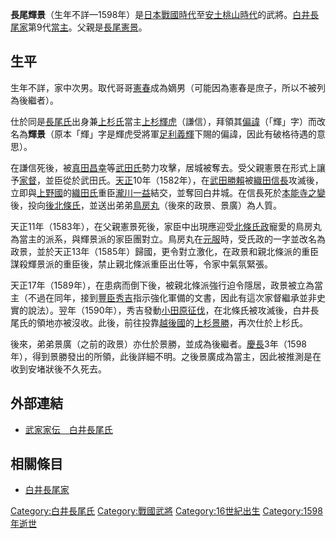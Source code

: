 {{unreferenced|time=2016-10-24T06:22:28+00:00}}
{{日本武士
|名稱= 長尾 輝景
|圖片名稱= 
|圖片大小= 
|圖片說明= 
|時代= [[日本戰國時代|日本戰國時代]]—[[安土桃山時代|安土桃山時代]]
|出生日期= 不詳
|出生地點= 
|逝世日期= [[慶長|慶長]]3年（1598年）
|逝世地點= 
|假名= 
|羅馬字= 
|幼名= 
|改名= 
|别名= 左衛門尉（通稱）
|諡号= 
|神号= 
|戒名= 
|洗禮名= 
|墓所= 
|朝廷官位= 
|幕府職位= 
|主君= [[上杉輝虎|上杉輝虎]]（謙信）→[[武田勝賴|武田勝賴]]→[[瀧川一益|瀧川一益]]→[[北條氏直|北條氏直]]→[[上杉景勝|上杉景勝]]
|藩= 
|氏族= [[白井長尾家|白井長尾家]]
|父母= 父：[[長尾憲景|長尾憲景]]
|養父= 
|養母= 
|兄弟= 兄：[[長尾憲春|憲春]]<BR>弟：[[長尾景廣|政景（景廣）]]
|姐妹= 
|正室= 
|側室= 
|嗣子= 
|嗣女= 
|養子= 
|養女= 
}}
{{japanese|japanese=長尾 輝景|kana=ながお てるかげ|romaji=Nagao Terukage}}
'''長尾輝景'''（生年不詳—1598年）是[[日本戰國時代|日本戰國時代]]至[[安土桃山時代|安土桃山時代]]的武將。[[白井長尾家|白井長尾家]]第9代[[當主|當主]]。父親是[[長尾憲景|長尾憲景]]。

== 生平 ==
生年不詳，家中次男。取代哥哥[[長尾憲春|憲春]]成為嫡男（可能因為憲春是庶子，所以不被列為後繼者）。

仕於同是[[長尾氏|長尾氏]]出身兼[[上杉氏|上杉氏]]當主[[上杉輝虎|上杉輝虎]]（謙信），拜領其[[偏諱|偏諱]]（「輝」字）而改名為'''輝景'''（原本「輝」字是輝虎受將軍[[足利義輝|足利義輝]]下賜的偏諱，因此有破格待遇的意思）。

在謙信死後，被[[真田昌幸|真田昌幸]]等[[武田氏|武田氏]]勢力攻擊，居城{{tsl|ja|白井城}}被奪去。受父親憲景在形式上讓予[[家督|家督]]，並臣從於武田氏。[[天正_(日本)|天正]]10年（1582年），在[[武田勝賴|武田勝賴]]被[[織田信長|織田信長]]攻滅後，立即與[[上野國|上野國]]的[[織田氏|織田氏]]重臣[[瀧川一益|瀧川一益]]結交，並奪回白井城。在信長死於[[本能寺之變|本能寺之變]]後，投向[[後北條氏|後北條氏]]，並送出弟弟[[長尾景廣|鳥房丸]]（後來的政景、景廣）為人質。

天正11年（1583年），在父親憲景死後，家臣中出現應迎受[[北條氏政|北條氏政]]寵愛的鳥房丸為當主的派系，與輝景派的家臣團對立。鳥房丸在[[元服|元服]]時，受氏政的一字並改名為政景，並於天正13年（1585年）歸國，更令對立激化，在政景和親北條派的重臣謀殺輝景派的重臣後，禁止親北條派重臣出仕等，令家中氣氛緊張。

天正17年（1589年），在患病而倒下後，被親北條派強行迫令隱居，政景被立為當主（不過在同年，接到[[豐臣秀吉|豐臣秀吉]]指示強化軍備的文書，因此有這次家督繼承並非史實的說法）。翌年（1590年），秀吉發動[[小田原征伐|小田原征伐]]，在北條氏被攻滅後，白井長尾氏的領地亦被沒收。此後，前往投靠[[越後國|越後國]]的[[上杉景勝|上杉景勝]]，再次仕於上杉氏。

後來，弟弟景廣（之前的政景）亦仕於景勝，並成為後繼者。[[慶長|慶長]]3年（1598年），得到景勝發出的所領{{tsl|ja|安堵状|安堵狀}}，此後詳細不明。之後景廣成為當主，因此被推測是在收到安堵狀後不久死去。

== 外部連結 ==
*[http://www2.harimaya.com/sengoku/html/sr_nagao.html 武家家伝＿白井長尾氏]

== 相關條目 ==
*[[白井長尾家|白井長尾家]]

{{長尾宗家歷代當主|白井長尾家|1572年—1598年|第9代}}
[[Category:白井長尾氏|Category:白井長尾氏]]
[[Category:戰國武將|Category:戰國武將]]
[[Category:16世紀出生|Category:16世紀出生]]
[[Category:1598年逝世|Category:1598年逝世]]